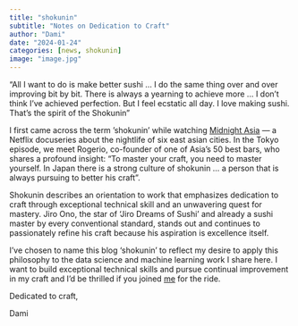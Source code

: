 ```yaml
---
title: "shokunin"
subtitle: "Notes on Dedication to Craft"
author: "Dami"
date: "2024-01-24"
categories: [news, shokunin]
image: "image.jpg"
---
```


::: {.callout-note appearance="minimal"}
“All I want to do is make better sushi … I do the same thing over and over improving bit by bit. There is always a yearning to achieve more … I don’t think I’ve achieved perfection. But I feel ecstatic all day. I love making sushi. That’s the spirit of the Shokunin”
:::

I first came across the term ’shokunin’ while watching [Midnight Asia](https://www.google.com/url?sa=t&rct=j&q=&esrc=s&source=web&cd=&cad=rja&uact=8&ved=2ahUKEwiq9Y6Jy_aDAxUeCTQIHfvLCssQFnoECFMQAQ&url=https%3A%2F%2Fwww.netflix.com%2Ftitle%2F81134160&usg=AOvVaw32hLs-4IhkC_KP3jTbcrgG&opi=89978449) — a Netflix docuseries about the nightlife of six east asian cities. In the Tokyo episode, we meet Rogerio, co-founder of one of Asia’s 50 best bars, who shares a profound insight: “To master your craft, you need to master yourself. In Japan there is a strong culture of shokunin … a person that is always pursuing to better his craft”.

Shokunin describes an orientation to work that emphasizes dedication to craft through exceptional technical skill and an unwavering quest for mastery. Jiro Ono, the star of 'Jiro Dreams of Sushi' and already a sushi master by every conventional standard, stands out and continues to passionately refine his craft because his aspiration is excellence itself. 

I’ve chosen to name this blog ‘shokunin’ to reflect my desire to apply this philosophy to the data science and machine learning work I share here. I want to build exceptional technical skills and pursue continual improvement in my craft and I’d be thrilled if you joined [me](../../about.qmd) for the ride.

Dedicated to craft,

Dami
